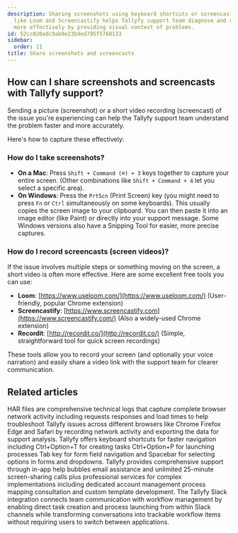 ```yaml
---
description: Sharing screenshots using keyboard shortcuts or screencasts through tools
  like Loom and Screencastify helps Tallyfy support team diagnose and resolve issues
  more effectively by providing visual context of problems.
id: 52cc020adc9ab8e23bded795f5760133
sidebar:
  order: 11
title: Share screenshots and screencasts
---
```


## How can I share screenshots and screencasts with Tallyfy support?

Sending a picture (screenshot) or a short video recording (screencast) of the issue you're experiencing can help the Tallyfy support team understand the problem faster and more accurately.

Here's how to capture these effectively:

### How do I take screenshots?

*   **On a Mac**: Press `Shift + Command (⌘) + 3` keys together to capture your entire screen. (Other combinations like `Shift + Command + 4` let you select a specific area).
*   **On Windows**: Press the `PrtScn` (Print Screen) key (you might need to press `Fn` or `Ctrl` simultaneously on some keyboards). This usually copies the screen image to your clipboard. You can then paste it into an image editor (like Paint) or directly into your support message. Some Windows versions also have a Snipping Tool for easier, more precise captures.

### How do I record screencasts (screen videos)?

If the issue involves multiple steps or something moving on the screen, a short video is often more effective. Here are some excellent free tools you can use:

*   **Loom**: [https://www.useloom.com/](https://www.useloom.com/) (User-friendly, popular Chrome extension)
*   **Screencastify**: [https://www.screencastify.com](https://www.screencastify.com/) (Also a widely-used Chrome extension)
*   **Recordit**: [http://recordit.co/](http://recordit.co/) (Simple, straightforward tool for quick screen recordings)

These tools allow you to record your screen (and optionally your voice narration) and easily share a video link with the support team for clearer communication.


## Related articles
<CardGrid>
<LinkTitleCard header="<b>Miscellaneous > Generate a HAR file for troubleshooting</b>" href="/products/pro/miscellaneous/how-can-i-generate-a-har-file-for-troubleshooting/" > HAR files are comprehensive technical logs that capture complete browser network activity including requests responses and load times to help troubleshoot Tallyfy issues across different browsers like Chrome Firefox Edge and Safari by recording network activity and exporting the data for support analysis. </LinkTitleCard>
<LinkTitleCard header="<b>Miscellaneous > Keyboard shortcuts</b>" href="/products/pro/miscellaneous/what-keyboard-shortcuts-can-i-use-in-tallyfy/" > Tallyfy offers keyboard shortcuts for faster navigation including Ctrl+Option+T for creating tasks Ctrl+Option+P for launching processes Tab key for form field navigation and Spacebar for selecting options in forms and dropdowns. </LinkTitleCard>
<LinkTitleCard header="<b>Support > Contact support</b>" href="/products/pro/miscellaneous/support/how-can-i-contact-tallyfys-support-team/" > Tallyfy provides comprehensive support through in-app help bubbles email assistance and unlimited 25-minute screen-sharing calls plus professional services for complex implementations including dedicated account management process mapping consultation and custom template development. </LinkTitleCard>
<LinkTitleCard header="<b>Integrations > Slack</b>" href="/products/pro/integrations/slack/" > The Tallyfy Slack integration connects team communication with workflow management by enabling direct task creation and process launching from within Slack channels while transforming conversations into trackable workflow items without requiring users to switch between applications. </LinkTitleCard>
</CardGrid>